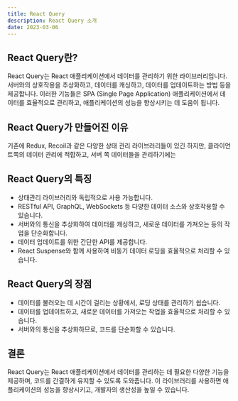 ```yaml
---
title: React Query
description: React Query 소개
date: 2023-03-06
---
```


## React Query란?

React Query는 React 애플리케이션에서 데이터를 관리하기 위한 라이브러리입니다.서버와의 상호작용을 추상화하고, 데이터를 캐싱하고, 데이터를 업데이트하는 방법 등을 제공합니다.
이러한 기능들은 SPA (Single Page Application) 애플리케이션에서 데이터를 효율적으로 관리하고, 애플리케이션의 성능을 향상시키는 데 도움이 됩니다.

## React Query가 만들어진 이유

기존에 Redux, Recoil과 같은 다양한 상태 관리 라이브러리들이 있긴 하지만, 클라이언트쪽의 데이터 관리에 적합하고, 서버 쪽 데이터들을 관리하기에는

## React Query의 특징

- 상태관리 라이브러리와 독립적으로 사용 가능합니다.
- RESTful API, GraphQL, WebSockets 등 다양한 데이터 소스와 상호작용할 수 있습니다.
- 서버와의 통신을 추상화하여 데이터를 캐싱하고, 새로운 데이터를 가져오는 등의 작업을 단순화합니다.
- 데이터 업데이트를 위한 간단한 API를 제공합니다.
- React Suspense와 함께 사용하여 비동기 데이터 로딩을 효율적으로 처리할 수 있습니다.

## React Query의 장점

- 데이터를 불러오는 데 시간이 걸리는 상황에서, 로딩 상태를 관리하기 쉽습니다.
- 데이터를 업데이트하고, 새로운 데이터를 가져오는 작업을 효율적으로 처리할 수 있습니다.
- 서버와의 통신을 추상화하므로, 코드를 단순화할 수 있습니다.

## 결론

React Query는 React 애플리케이션에서 데이터를 관리하는 데 필요한 다양한 기능을 제공하며, 코드를 간결하게 유지할 수 있도록 도와줍니다. 이 라이브러리를 사용하면 애플리케이션의 성능을 향상시키고, 개발자의 생산성을 높일 수 있습니다.
